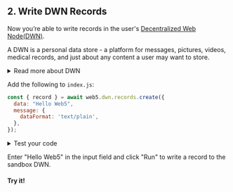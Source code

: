 <section class="docs-section">

## 2. Write DWN Records

Now you’re able to write records in the user's [Decentralized Web Node(DWN)](/docs/web5/learn/decentralized-web-nodes).

A DWN is a personal data store - a platform for messages, pictures, videos, medical records, and just about any content a user may want to store.

<details>
  <summary>Read more about DWN</summary>
  <p>
Your app should not store users' data in your centralized database. Instead, their data should be stored in their DWN. This is how the user retains ownership over their content. Through permissions, users can decide which apps can read, write, and delete content from their DWN.

The DWN exists in local storage under the name `dwn-info`. The DWN persists across browser sessions and can be synched across a user's devices.

A user can host their DWN in mulitple locations. The Web5 SDK is both browser and Node.js compliant, meaning you can use the same APIs on both client side and serverside.
</p>
</details>

Add the following to `index.js`:
```js
const { record } = await web5.dwn.records.create({
  data: "Hello Web5",
  message: {
    dataFormat: 'text/plain',
  },
});
```

<details>
  <summary>Test your code</summary>
  <p>
  Let's see what was just written to the DWN.

  In <code>index.js</code>, add the following line and save your file:
  ```js
  console.log('writeResult', record);
  ```

  Then from the terminal, run:
  ```bash
  node index.js
  ```

  You'll see the record that was written to the user's DWN. It will resemble:
  ```js
    writeResult _Record {}
  ```
  </p>
</details>

Enter "Hello Web5" in the input field and click "Run" to write a record to the sandbox DWN.

#### Try it!

</section>
